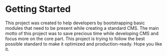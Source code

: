 # Getting Started

This project was created to help developers by bootstrapping basic modules that need to be present while creating a standard CMS. The main motto of this project was to save precious time while developing CMS and focus more on the core part. This project is trying to follow the best possible standard to make it optimized and production-ready. Hope you like it.